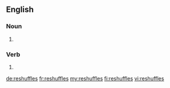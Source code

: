 ==English==

===Noun===
{{head|en|plural}}

# {{plural of|reshuffle|lang=en}}

===Verb===
{{head|en}}

# {{en-third-person singular of|reshuffle}}

[[de:reshuffles]]
[[fr:reshuffles]]
[[my:reshuffles]]
[[fi:reshuffles]]
[[vi:reshuffles]]